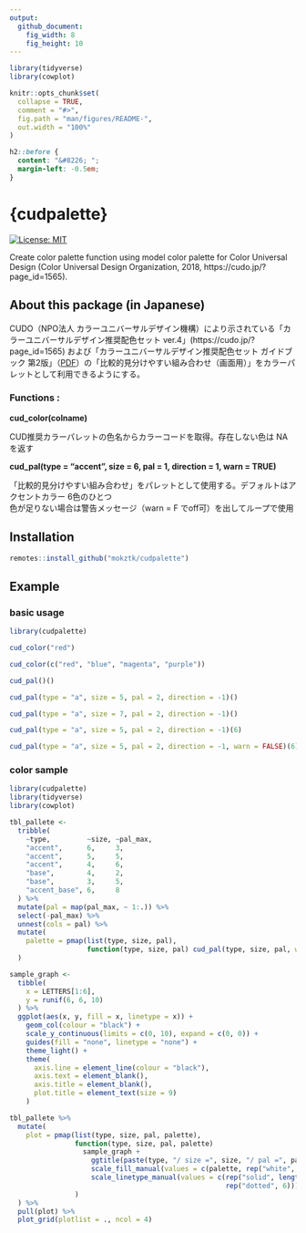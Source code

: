 ```yaml
---
output: 
  github_document:
    fig_width: 8
    fig_height: 10
---
```


<!-- README.md is generated from README.Rmd. Please edit that file -->

```r
library(tidyverse)
library(cowplot)

knitr::opts_chunk$set(
  collapse = TRUE,
  comment = "#>",
  fig.path = "man/figures/README-",
  out.width = "100%"
)
```

```css
h2::before {
  content: "&#8226; ";
  margin-left: -0.5em;
}
```


# {cudpalette}

<!-- badges: start -->

[![License: MIT](https://img.shields.io/badge/License-MIT-yellow.svg)](https://opensource.org/licenses/MIT)

<!-- badges: end -->

Create color palette function using model color palette for Color Universal Design (Color Universal Design Organization, 2018, https://cudo.jp/?page_id=1565).

## About this package (in Japanese) 

CUDO（NPO法人 カラーユニバーサルデザイン機構）により示されている「カラーユニバーサルデザイン推奨配色セット ver.4」(https://cudo.jp/?page_id=1565) および「カラーユニバーサルデザイン推奨配色セット ガイドブック 第2版」（[PDF](https://cudo.jp/wp-content/uploads/2018/10/cud_guidebook.pdf)）の「比較的見分けやすい組み合わせ（画面用）」をカラーパレットとして利用できるようにする。

### Functions :

**cud_color(colname)**

CUD推奨カラーパレットの色名からカラーコードを取得。存在しない色は NA を返す

**cud_pal(type = "accent", size = 6, pal = 1, direction = 1, warn = TRUE)**

「比較的見分けやすい組み合わせ」をパレットとして使用する。デフォルトはアクセントカラー 6色のひとつ\
色が足りない場合は警告メッセージ（warn = F でoff可）を出してループで使用

## Installation

``` r
remotes::install_github("mokztk/cudpalette")
```
## Example

### basic usage

```r
library(cudpalette)

cud_color("red")

cud_color(c("red", "blue", "magenta", "purple"))

cud_pal()()

cud_pal(type = "a", size = 5, pal = 2, direction = -1)()

cud_pal(type = "a", size = 7, pal = 2, direction = -1)()

cud_pal(type = "a", size = 5, pal = 2, direction = -1)(6)

cud_pal(type = "a", size = 5, pal = 2, direction = -1, warn = FALSE)(6)
```

### color sample

```r
library(cudpalette)
library(tidyverse)
library(cowplot)

tbl_pallete <-
  tribble(
    ~type,         ~size, ~pal_max,
    "accent",      6,     3,
    "accent",      5,     5,
    "accent",      4,     6,
    "base",        4,     2,
    "base",        3,     5,
    "accent_base", 6,     8
  ) %>%
  mutate(pal = map(pal_max, ~ 1:.)) %>%
  select(-pal_max) %>%
  unnest(cols = pal) %>% 
  mutate(
    palette = pmap(list(type, size, pal),
                   function(type, size, pal) cud_pal(type, size, pal, warn = F)())
  )

sample_graph <-
  tibble(
    x = LETTERS[1:6],
    y = runif(6, 6, 10)
  ) %>% 
  ggplot(aes(x, y, fill = x, linetype = x)) +
    geom_col(colour = "black") +
    scale_y_continuous(limits = c(0, 10), expand = c(0, 0)) +
    guides(fill = "none", linetype = "none") + 
    theme_light() + 
    theme(
      axis.line = element_line(colour = "black"),
      axis.text = element_blank(), 
      axis.title = element_blank(),
      plot.title = element_text(size = 9)
    )

tbl_pallete %>% 
  mutate(
    plot = pmap(list(type, size, pal, palette),
                function(type, size, pal, palette) 
                  sample_graph + 
                    ggtitle(paste(type, "/ size =", size, "/ pal =", pal)) +
                    scale_fill_manual(values = c(palette, rep("white", 6))) +
                    scale_linetype_manual(values = c(rep("solid", length(palette)),
                                                     rep("dotted", 6)))
                )
  ) %>%
  pull(plot) %>% 
  plot_grid(plotlist = ., ncol = 4)
```

